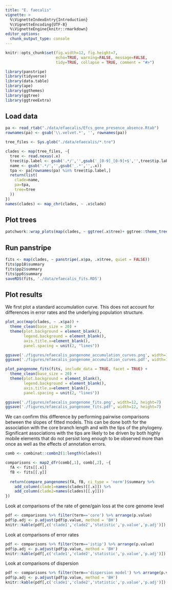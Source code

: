 ```yaml
---
title: "E. faecalis"
vignette: >
  %\VignetteIndexEntry{Introduction}
  %\VignetteEncoding{UTF-8}
  %\VignetteEngine{knitr::rmarkdown}
editor_options: 
  chunk_output_type: console
---
```


```r
knitr::opts_chunk$set(fig.width=12, fig.height=7,
                      echo=TRUE, warning=FALSE, message=FALSE,
                      tidy=TRUE, collapse = TRUE, comment = "#>")
```

```r
library(panstripe)
library(tidyverse)
library(data.table)
library(ape)
library(ggthemes)
library(ggtree)
library(ggtreeExtra)
```

## Load data

```r
pa <- read_rtab("./data/efaecalis/Efcs_gene_presence_absence.Rtab")
rownames(pa) <- gsub('\\.velvet.*', '', rownames(pa))

tree_files <- Sys.glob("./data/efaecalis/*.tre")

clades <- map(tree_files, ~{
  tree <- read.nexus(.x)
  tree$tip.label <- gsub('.*/','',gsub('_[0-9]_[0-9]+$','',tree$tip.label))
  name <- gsub('.*/','',gsub('_.*','',.x))
  tpa <- pa[rownames(pa) %in% tree$tip.label,]
  return(list(
    clade=name,
    pa=tpa,
    tree=tree
  ))
})
names(clades) <- map_chr(clades, ~ .x$clade)
```

## Plot trees

```r
patchwork::wrap_plots(map(clades, ~ ggtree(.x$tree)+ ggtree::theme_tree2() + ggtitle(.x$clade)))
```

## Run panstripe

```r
fits <- map(clades, ~ panstripe(.x$pa, .x$tree, quiet = FALSE))
fits$pp18$summary
fits$pp2$summary
fits$pp6$summary
saveRDS(fits, './data/efaecalis_fits.RDS')
```

## Plot results

We first plot a standard accumulation curve. This does not account for differences in error rates and the underlying population structure.

```r
plot_acc(map(clades, ~ .x$pa)) +
  theme_clean(base_size = 20) +
  theme(plot.background = element_blank(),
        legend.background = element_blank(),
        axis.title.x=element_blank(),
        panel.spacing = unit(2, "lines"))

ggsave('./figures/efaecalis_pangenome_accumulation_curves.png', width=12, height=7)
ggsave('./figures/efaecalis_pangenome_accumulation_curves.pdf', width=12, height=7)
```

```r
plot_pangenome_fits(fits, include_data = TRUE, facet = TRUE) +
  theme_clean(base_size = 20) +
  theme(plot.background = element_blank(),
        legend.background = element_blank(),
        axis.title.x=element_blank(),
        panel.spacing = unit(2, "lines"))

ggsave('./figures/efaecalis_pangenome_fits.png', width=12, height=7)
ggsave('./figures/efaecalis_pangenome_fits.pdf', width=12, height=7)
```

We can confirm this difference by performing pairwise comparisons between the slopes of fitted models. This can be done both for the association with the core branch length and with the tips of the phylogeny. Significant associations with the tips are likely to be driven by both highly mobile elements that do not persist long enough to be observed more than once as well as the effects of annotation errors.

```r
comb <- combinat::combn2(1:length(clades))

comparisons <- map2_dfr(comb[,1], comb[,2], ~{
  fA <- fits[[.x]]
  fB <- fits[[.y]]
  
  return(compare_pangenomes(fA, fB, ci_type = 'norm')$summary %>%
    add_column(clade1=names(clades)[[.x]]) %>%
    add_column(clade2=names(clades)[[.y]]))
})
```

Look at comparisons of the rate of gene/gain loss at the core genome level

```r
pdf <- comparisons %>% filter(term=='core') %>% arrange(p.value)
pdf$p.adj <- p.adjust(pdf$p.value, method = 'BH')
knitr::kable(pdf[,c('clade1','clade2','statistic','p.value','p.adj')])
```

Look at comparisons of error rates

```r
pdf <- comparisons %>% filter(term=='istip') %>% arrange(p.value)
pdf$p.adj <- p.adjust(pdf$p.value, method = 'BH')
knitr::kable(pdf[,c('clade1','clade2','statistic','p.value','p.adj')])
```

Look at comparisons of dispersion

```r
pdf <- comparisons %>% filter(term=='dispersion model') %>% arrange(p.value)
pdf$p.adj <- p.adjust(pdf$p.value, method = 'BH')
knitr::kable(pdf[,c('clade1','clade2','statistic','p.value','p.adj')])
```

